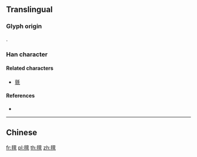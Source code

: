 {{also|氈}}
==Translingual==

===Glyph origin===
{{Han etym}}
{{Han compound|毛|t1=hair, fur|亶|ls=psc|c1=s|c2=p}}.

===Han character===
{{Han char|rn=82|rad=毛|as=13|sn=17|four=|canj=HUYWM|ids=⿺毛亶}}

====Related characters====
* [[氈]]

====References====
* {{Han ref|kx=0596.311|dkj=16983|dj=0988.020|hdz=32007.100|uh=6C0A|ud=27658}}

----

==Chinese==
{{zh-see|氈|v}}

[[fr:氊]]
[[pl:氊]]
[[th:氊]]
[[zh:氊]]